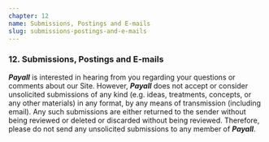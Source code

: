 ```yaml
---
chapter: 12
name: Submissions, Postings and E-mails
slug: submissions-postings-and-e-mails
---
```


### 12. Submissions, Postings and E-mails

***Payall*** is interested in hearing from you regarding your questions or comments about our Site. However, ***Payall*** does not accept or consider unsolicited submissions of any kind (e.g. ideas, treatments, concepts, or any other materials) in any format, by any means of transmission (including email). Any such submissions are either returned to the sender without being reviewed or deleted or discarded without being reviewed. Therefore, please do not send any unsolicited submissions to any member of ***Payall***.

